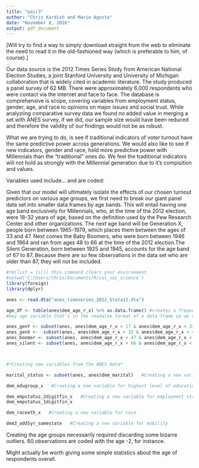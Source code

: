 ```yaml
---
title: "pair3"
author: "Chris Kardish and Marie Agosta"
date: "November 8, 2016"
output: pdf_document
---
```


[Will try to find a way to simply download straight from the web to eliminate the need to read it in the old-fashioned way (which is preferable to him, of course).] 

Our data source is the 2012 Times Series Study from American National Election Studies, a joint Stanford University and University of Michigan collaboration that is widely cited in academic literature. The study produced a panel survey of 62 MB. There were approximately 6,000 respondents who were contact via the internet and face to face. The database is comprehensive is scope, covering variables from employment status, gender, age, and race to opinions on major issues and social trust. While analyziing comparative survey data we found no added value in merging a set with ANES survey, if we did, our sample size would have been reduced and therefore the validity of our findings would not be as robust. 

What we are trying to do, is see if traditional indicators of voter turnout have the same predictive power across generations. We would also like to see if new indicators, gender and race, hold more predictive power with Millennials than the "traditional" ones do. We feel the traditional indicators will not hold as strongly with the Millennial generation due to it's compisition and values. 

Variables used include... 
and are coded: 


Given that our model will ultimately isolate the effects of our chosen turnout predictors on various age groups, we first need to break our giant panel data set into smaller data frames by age bands. This will entail having one age band exclusively for Millennials, who, at the time of the 2012 election, were 18-32 years of age, based on the definition used by the Pew Research Center and other organizations. The next age band will be Generation X, people born between 1965-1979, which places them between the ages of 33 and 47. Next comes the Baby Boomers, who were born between 1946 and 1964 and ran from ages 48 to 66 at the time of the 2012 election.The Silent Generation, born between 1925 and 1945, accounts for the age band of 67 to 87. Because there are so few observations in the data set who are older than 87, they will not be included.

```r
#rm(list = ls()) this command clears your environment
#setwd('C:/Users/Chris/Documents/R/col_soc_science')
library(foreign)
library(dplyr)

anes <- read.dta("anes_timeseries_2012_Stata12.dta")

age_df <- table(anes$dem_age_r_x) %>% as.data.frame() #creates a frequency table of the 
#key age variable that's in the readalbe format of a data frame so we can get a sense of what the data looks like.

anes_genY <- subset(anes, anes$dem_age_r_x > 17 & anes$dem_age_r_x < 33) #creates Millennial subset
anes_genX <-  subset(anes, anes$dem_age_r_x > 32 & anes$dem_age_r_x < 48) #creates Generation X subset
anes_boomer <- subset(anes, anes$dem_age_r_x > 47 & anes$dem_age_r_x < 67) #creates Baby Boomer subset
anes_silent <- subset(anes, anes$dem_age_r_x > 66 & anes$dem_age_r_x < 88) #creates Silent Generation subset



#*Creating new variables from the ANES data*

marital_status <- subset(anes, anes$dem_marital)   #Creating a new variable for marital status

dem_edugroup_x   #Creating a new variable for highest level of education 

dem_empstatus_2digitfin_x   #Creating a new variable for employment status 
dem_empstatus_1digitfin_x

dem_raceeth_x   #Creating a new variable for race 

dem3_add5yr_samestate   #Creating a new variable for mobility 

```

Creating the age groups necessarily required discarding some bizarre outliers. 60 observations are coded with the age -2, for instance. 

Might actually be worth giving some simple statistics about the age of respondents overall. 
